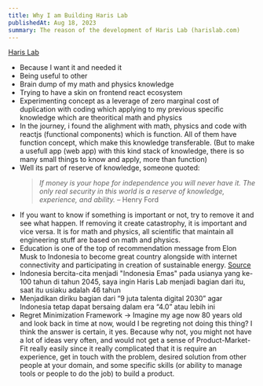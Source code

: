```yaml
---
title: Why I am Building Haris Lab
publishedAt: Aug 18, 2023
summary: The reason of the development of Haris Lab (harislab.com)
---
```


[Haris Lab](https://www.harislab.com)

- Because I want it and needed it
- Being useful to other
- Brain dump of my math and physics knowledge
- Trying to have a skin on frontend react ecosystem
- Experimenting concept as a leverage of zero marginal cost of duplication with coding which applying to my previous specific knowledge which are theoritical math and physics
- In the journey, i found the alighment with math, physics and code with reactjs (functional components) which is function. All of them have function concept, which make this knowledge transferable. (But to make a usefull app (web app) with this kind stack of knowledge, there is so many small things to know and apply, more than function)
- Well its part of reserve of knowledge, someone quoted:
  > _If money is your hope for independence you will never have it. The only real security in this world is a reserve of knowledge, experience, and ability._ – Henry Ford
- If you want to know if something is important or not, try to remove it and see what happen. If removing it create catastrophy, it is important and vice versa. It is for math and physics, all scientific that maintain all engineering stuff are based on math and physics.
- Education is one of the top of recommendation message from Elon Musk to Indonesia to become great country alongside with internet connectivity and participating in creation of sustainable energy. [Source](https://www.youtube.com/watch?v=gkBvFB9jfVo)
- Indonesia bercita-cita menjadi "Indonesia Emas" pada usianya yang ke-100 tahun di tahun 2045, saya ingin Haris Lab menjadi bagian dari itu, saat itu usiaku adalah 46 tahun
- Menjadikan diriku bagian dari “9 juta talenta digital 2030” agar Indonesia tetap dapat bersaing dalam era “4.0” atau lebih ini
- Regret Minimization Framework -> Imagine my age now 80 years old and look back in time at now, would I be regreting not doing this thing? I think the answer is certain, it yes. Because why not, you might not have a lot of ideas very often, and would not get a sense of Product-Market-Fit really easily since it really complicated that it is require an experience, get in touch with the problem, desired solution from other people at your domain, and some specific skills (or ability to manage tools or people to do the job) to build a product.
